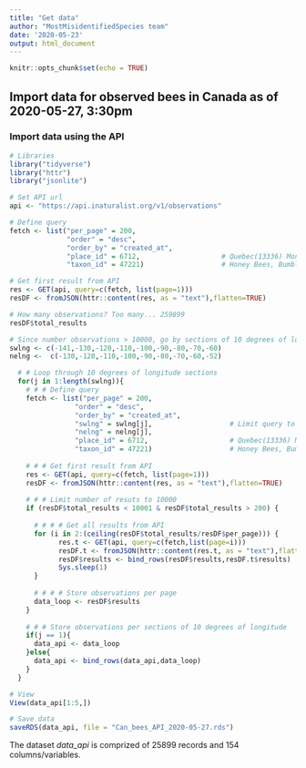 ```yaml
---
title: "Get data"
author: "MostMisidentifiedSpecies team"
date: '2020-05-23'
output: html_document
---
```


```r
knitr::opts_chunk$set(echo = TRUE)
```


## Import data for observed bees in Canada as of 2020-05-27, 3:30pm


### Import data using the API

```r

# Libraries
library("tidyverse")
library("httr")
library("jsonlite")

# Set API url
api <- "https://api.inaturalist.org/v1/observations"

# Define query
fetch <- list("per_page" = 200,
              "order" = "desc", 
              "order_by" = "created_at",
              "place_id" = 6712,                    # Quebec(13336) Montreal(139965) Laval (27655) Canada (6712)
              "taxon_id" = 47221)                   # Honey Bees, Bumble Bees, and Allies (47221)

# Get first result from API
res <- GET(api, query=c(fetch, list(page=1)))    
resDF <- fromJSON(httr::content(res, as = "text"),flatten=TRUE)

# How many observations? Too many... 259899
resDF$total_results

# Since number observations > 10000, go by sections of 10 degrees of longitude 
swlng <- c(-141,-130,-120,-110,-100,-90,-80,-70,-60)
nelng <-  c(-130,-120,-110,-100,-90,-80,-70,-60,-52)

  # # Loop through 10 degrees of longitude sections
  for(j in 1:length(swlng)){
    # # # Define query
    fetch <- list("per_page" = 200,
                "order" = "desc", 
                "order_by" = "created_at",
                "swlng" = swlng[j],                   # Limit query to ~10 degrees of longitude
                "nelng" = nelng[j],
                "place_id" = 6712,                    # Quebec(13336) Montreal(139965) Laval (27655) Canada (6712)
                "taxon_id" = 47221)                   # Honey Bees, Bumble Bees, and Allies (47221)
    
    # # # Get first result from API
    res <- GET(api, query=c(fetch, list(page=1)))    
    resDF <- fromJSON(httr::content(res, as = "text"),flatten=TRUE)
    
    # # # Limit number of resuts to 10000
    if (resDF$total_results < 10001 & resDF$total_results > 200) {
    
      # # # # Get all results from API
      for (i in 2:(ceiling(resDF$total_results/resDF$per_page))) {
            res.t <- GET(api, query=c(fetch,list(page=i)))
            resDF.t <- fromJSON(httr::content(res.t, as = "text"),flatten=TRUE)
            resDF$results <- bind_rows(resDF$results,resDF.t$results)
            Sys.sleep(1)
      }
      
      # # # # Store observations per page    
      data_loop <- resDF$results
    }
    
    # # # Store observations per sections of 10 degrees of longitude
    if(j == 1){
      data_api <- data_loop
    }else{
      data_api <- bind_rows(data_api,data_loop)
    }
  }

# View                    
View(data_api[1:5,])

# Save data
saveRDS(data_api, file = "Can_bees_API_2020-05-27.rds")

```


The dataset *data_api* is comprized of 25899 records and 154 columns/variables.

